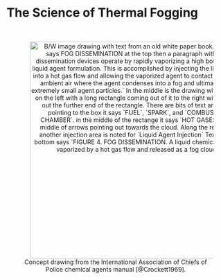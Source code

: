 # The Science of Thermal Fogging {-}


<br>
<div style="text-align: center;">
  <figure>
    <img src="img/Crockett1969.png" width="500" alt="B/W image drawing with text from an old white paper book. The text says FOG DISSEMINATION at the top then a paragraph with `Fog dissemination devices operate by rapidly vaporizing a high boiling point liquid agent formulation. This is accomplished by injecting the liquid agent into a hot gas flow and allowing the vaporized agent to contact the cooler ambient air where the agent condenses into a fog and ultimately into extremely small agent particles.` In the middle is the drawing with a square on the left with a long rectangle coming out of it to the right with a cloud out the further end of the rectangle. There are bits of text around it, pointing to the box it says `FUEL`, `SPARK`, and `COMBUSTION CHAMBER`. in the middle of the rectange it says `HOT GASES` in the middle of arrows pointing out towards the cloud. Along the rectangle another injection area is noted for `Liquid Agent Injection` Text on the bottom says `FIGURE 4. FOG DISSEMINATION. A liquid chemical agent is vaporized by a hot gas flow and released as a fog cloud`." style="margin: 0 1em 0 1em" />
    <figcaption>
      Concept drawing from the International Association of Chiefs of Police chemical agents manual [@Crockett1969].
    </figcaption>
  </figure>
</div>
<br>